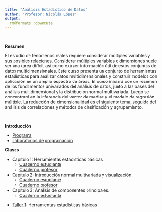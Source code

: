 ```yaml
---
title: "Análisis Estadístico de Datos"
author: "Profesor: Nicolás López"
output:
  rmdformats::downcute
---
```


<br>

**Resumen** 

El estudio de fenómenos reales requiere considerar múltiples variables y sus posibles relaciones. Considerar múltiples variables o dimensiones suele ser una tarea difícil, así como extraer información útil de estos conjuntos de datos multidimensionales. Este curso presenta un conjunto de herramientas estadísticas para analizar datos multidimensionales y construir modelos con aplicación en un amplio espectro de áreas. El curso iniciará con un resumen de los fundamentos univariados del análisis de datos, junto a las bases del análisis multidimensional y la distribución normal multivariada. Luego se concentrará en la inferencia del vector de medias y el modelo de regresión múltiple. La reducción de dimensionalidad es el siguiente tema, seguido del análisis de correlaciones y métodos de clasificación y agrupamiento. 

<br>

**Introducción**

- [Programa](https://anlopezl.github.io/files/AED/Programa.pdf)
- [Laboratorios de programación](https://anlopezl.github.io/files/AED/Laboratorios.html)

**Clases**

- Capítulo 1: Herramientas estadísticas básicas.
  - [Cuaderno estudiante](https://anlopezl.github.io/files/AED/NB1_EST.html)
  - [Cuaderno profesor](https://anlopezl.github.io/files/AED/NB1_PRF.html)
- Capítulo 2: Introducción normal multivariada y visualización.
  - [Cuaderno estudiante](https://anlopezl.github.io/files/AED/NB2_EST.html)
  - [Cuaderno profesor](https://anlopezl.github.io/files/AED/NB2_PRF.html)
- Capítulo 3: Análisis de componentes principales.
  - [Cuaderno estudiante](https://anlopezl.github.io/files/AED/NB3.html)
<!-- - Capítulo 4: Clustering. -->
<!--   - [Cuaderno estudiante](https://anlopezl.github.io/clases/AED/NB4_E.html) -->
<!--   - [Cuaderno profesor](https://anlopezl.github.io/clases/AED/NB4_P.html) -->
<!-- - Capítulo 5: Regresión lineal en múltiples variables. -->
<!--   - [Cuaderno estudiante](https://anlopezl.github.io/clases/AED/NB5_E.html) -->
<!--   - [Cuaderno profesor](https://anlopezl.github.io/clases/AED/NB5_P.html) -->

<!-- **Talleres** -->

- [Taller 1](https://anlopezl.github.io/files/AED/T01_AED.html): Herramientas estadísticas básicas
<!-- - [Taller 2](https://anlopezl.github.io/clases/AED/T02.html): Análisis de componentes principales y clustering. -->
<!-- - [Taller 3](https://anlopezl.github.io/clases/AED/T03.html): Regresión lineal en múltiples variables. -->
